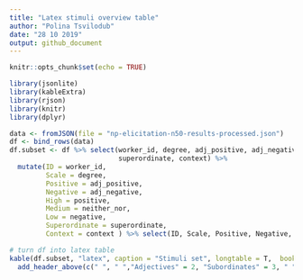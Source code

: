 ```yaml
---
title: "Latex stimuli overview table"
author: "Polina Tsvilodub"
date: "28 10 2019"
output: github_document
---
```


```r
knitr::opts_chunk$set(echo = TRUE)

```



```r
library(jsonlite)
library(kableExtra)
library(rjson)
library(knitr)
library(dplyr)
```



```r
data <- fromJSON(file = "np-elicitation-n50-results-processed.json")
df <- bind_rows(data)
df.subset <- df %>% select(worker_id, degree, adj_positive, adj_negative, positive, neither_nor, negative, 
                           superordinate, context) %>%
  mutate(ID = worker_id,
         Scale = degree,
         Positive = adj_positive,
         Negative = adj_negative,
         High = positive,
         Medium = neither_nor,
         Low = negative,
         Superordinate = superordinate,
         Context = context ) %>% select(ID, Scale, Positive, Negative, High, Medium, Low, Superordinate, Context)
```

``` r
# turn df into latex table 
kable(df.subset, "latex", caption = "Stimuli set", longtable = T,  booktabs = T) %>% column_spec( 8, width = "1.5in") %>% column_spec(9, width = "3in") %>% kable_styling(latex_options = c("striped", "repeat_header"), position = "center") %>%
  add_header_above(c(" ", " ","Adjectives" = 2, "Subordinates" = 3, " ", " "))
```
